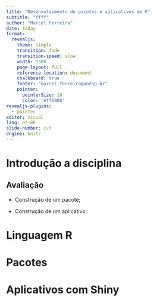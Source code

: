 ```yaml
---
title: "Desenvolvimento de pacotes e aplicativos em R"
subtitle: "ffff"
author: "Marcel Ferreira"
date: today
format:
  revealjs:
    theme: simple
    transition: fade
    transition-speed: slow
    width: 1500
    page-layout: full
    reference-location: document
    chalkboard: true
    footer: "marcel.ferreira@unesp.br"
    pointer:
      pointerSize: 16
      color: '#ff0800'
revealjs-plugins:
  - pointer
editor: visual
lang: pt-BR
slide-number: c/t
engine: knitr
---
```


# Introdução a disciplina

## Avaliação

-   Construção de um pacote;

-   Construção de um aplicativo;

# Linguagem R

# Pacotes

# Aplicativos com Shiny
